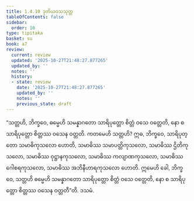 ```yaml
---
title: 1.4.10 ဒုတိယဝသသုတ္တ
tableOfContents: false
sidebar:
  order: 10
type: tipitaka
basket: su
book: a7
review:
  current: review
  updated: '2025-10-27T21:48:27.877265'
  updated_by: ''
  notes: ''
  history:
  - state: review
    date: '2025-10-27T21:48:27.877265'
    updated_by: ''
    notes: ''
    previous_state: draft
---
```



<ReviewStatus review={frontmatter.review} showDetails={true} />

<HypothesisAnnotation frontmatter={frontmatter} />

<DynamicBreadcrumb />

<Division number="41" book="a7" e="ch" v="16" p="423">

<Paragraph number="207" book="a7">
“သတ္တဟိ, ဘိက္ခဝေ, ဓမ္မေဟိ သမန္နာဂတော သာရိပုတ္တော စိတ္တံ ဝသေ ဝတ္တေတိ, နော စ သာရိပုတ္တော စိတ္တဿ ဝသေန ဝတ္တတိ. ကတမေဟိ သတ္တဟိ? ဣဓ, ဘိက္ခဝေ, သာရိပုတ္တော သမာဓိကုသလော ဟောတိ, သမာဓိဿ သမာပတ္တိကုသလော, သမာဓိဿ ဌိတိကုသလော, သမာဓိဿ ဝုဋ္ဌာနကုသလော, သမာဓိဿ ကလျာဏကုသလော, သမာဓိဿ ဂေါစရကုသလော, သမာဓိဿ အဘိနီဟာရကုသလော ဟောတိ. ဣမေဟိ ခေါ, ဘိက္ခဝေ, သတ္တဟိ ဓမ္မေဟိ သမန္နာဂတော သာရိပုတ္တော စိတ္တံ ဝသေ ဝတ္တေတိ, နော စ သာရိပုတ္တော စိတ္တဿ ဝသေန ဝတ္တတီ”တိ.

</Paragraph>
</Division>

<Paragraph number="208" type="center" book="a7">
ဒသမံ.
</Paragraph>
